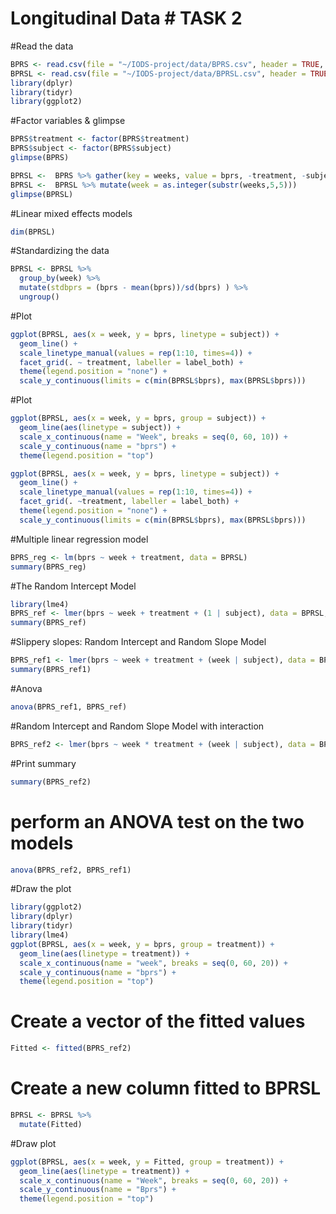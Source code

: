 # Longitudinal Data # TASK 2

#Read the data
```r
BPRS <- read.csv(file = "~/IODS-project/data/BPRS.csv", header = TRUE, row.names = 1)
BPRSL <- read.csv(file = "~/IODS-project/data/BPRSL.csv", header = TRUE, row.names = 1)
library(dplyr)
library(tidyr)
library(ggplot2)
```

#Factor variables & glimpse
```r
BPRS$treatment <- factor(BPRS$treatment)
BPRS$subject <- factor(BPRS$subject)
glimpse(BPRS)
```

```r
BPRSL <-  BPRS %>% gather(key = weeks, value = bprs, -treatment, -subject)
BPRSL <-  BPRSL %>% mutate(week = as.integer(substr(weeks,5,5)))
glimpse(BPRSL)

```


#Linear mixed effects models 

```r
dim(BPRSL)
```

#Standardizing the data

```r
BPRSL <- BPRSL %>%
  group_by(week) %>%
  mutate(stdbprs = (bprs - mean(bprs))/sd(bprs) ) %>%
  ungroup()
```

#Plot
```r
ggplot(BPRSL, aes(x = week, y = bprs, linetype = subject)) +
  geom_line() +
  scale_linetype_manual(values = rep(1:10, times=4)) +
  facet_grid(. ~ treatment, labeller = label_both) +
  theme(legend.position = "none") + 
  scale_y_continuous(limits = c(min(BPRSL$bprs), max(BPRSL$bprs)))
```

#Plot
```r
ggplot(BPRSL, aes(x = week, y = bprs, group = subject)) +
  geom_line(aes(linetype = subject)) +
  scale_x_continuous(name = "Week", breaks = seq(0, 60, 10)) +
  scale_y_continuous(name = "bprs") +
  theme(legend.position = "top")

```


```r
ggplot(BPRSL, aes(x = week, y = bprs, linetype = subject)) +
  geom_line() +
  scale_linetype_manual(values = rep(1:10, times=4)) +
  facet_grid(. ~treatment, labeller = label_both) +
  theme(legend.position = "none") + 
  scale_y_continuous(limits = c(min(BPRSL$bprs), max(BPRSL$bprs)))
```

#Multiple linear regression model
```r
BPRS_reg <- lm(bprs ~ week + treatment, data = BPRSL)
summary(BPRS_reg)
```

#The Random Intercept Model

```r
library(lme4)
BPRS_ref <- lmer(bprs ~ week + treatment + (1 | subject), data = BPRSL, REML = FALSE)
summary(BPRS_ref)
```

#Slippery slopes: Random Intercept and Random Slope Model
```r
BPRS_ref1 <- lmer(bprs ~ week + treatment + (week | subject), data = BPRSL, REML = FALSE)
summary(BPRS_ref1)
```


#Anova
```r
anova(BPRS_ref1, BPRS_ref)
```


#Random Intercept and Random Slope Model with interaction

```r
BPRS_ref2 <- lmer(bprs ~ week * treatment + (week | subject), data = BPRSL, REML = FALSE)
```

#Print summary

```r
summary(BPRS_ref2)
```

# perform an ANOVA test on the two models

```r
anova(BPRS_ref2, BPRS_ref1)
```

#Draw the plot
```r
library(ggplot2)
library(dplyr) 
library(tidyr)
library(lme4)
ggplot(BPRSL, aes(x = week, y = bprs, group = treatment)) +
  geom_line(aes(linetype = treatment)) +
  scale_x_continuous(name = "week", breaks = seq(0, 60, 20)) +
  scale_y_continuous(name = "bprs") +
  theme(legend.position = "top")
```

# Create a vector of the fitted values
```r
Fitted <- fitted(BPRS_ref2)
```
# Create a new column fitted to BPRSL

```r
BPRSL <- BPRSL %>%
  mutate(Fitted)
```

#Draw plot
```r
ggplot(BPRSL, aes(x = week, y = Fitted, group = treatment)) +
  geom_line(aes(linetype = treatment)) +
  scale_x_continuous(name = "Week", breaks = seq(0, 60, 20)) +
  scale_y_continuous(name = "Bprs") +
  theme(legend.position = "top")

```



